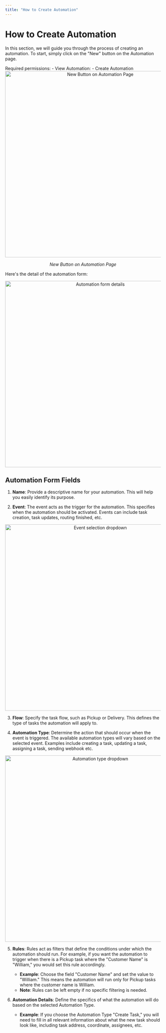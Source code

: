 ```yaml
---
title: "How to Create Automation"
---
```


# How to Create Automation

In this section, we will guide you through the process of creating an automation. To start, simply click on the "New" button on the Automation page.

<Note>
<Note>
Required permissions:
- View Automation:
- Create Automation
</Note>
</Note>

<div align="center">
  <img src="https://t3837933.p.clickup-attachments.com/t3837933/aa36d17f-30ea-4eca-a503-12fd85c5783d/image.png" alt="New Button on Automation Page" width="600" />
  <p><i>New Button on Automation Page</i></p>
</div>

Here's the detail of the automation form:

<div align="center">
  <img src="https://t3837933.p.clickup-attachments.com/t3837933/fbc1c26d-481f-431f-8d9b-ad2f68e6df0f/image.png" alt="Automation form details" width="600" />
</div>

## Automation Form Fields

1. **Name**: Provide a descriptive name for your automation. This will help you easily identify its purpose.

2. **Event**: The event acts as the trigger for the automation. This specifies when the automation should be activated. Events can include task creation, task updates, routing finished, etc.

<div align="center">
  <img src="https://t3837933.p.clickup-attachments.com/t3837933/c4115125-5905-4697-9d27-facf4df3bbda/image.png" alt="Event selection dropdown" width="600" />
</div>

3. **Flow**: Specify the task flow, such as Pickup or Delivery. This defines the type of tasks the automation will apply to.

4. **Automation Type**: Determine the action that should occur when the event is triggered. The available automation types will vary based on the selected event. Examples include creating a task, updating a task, assigning a task, sending webhook etc.

<div align="center">
  <img src="https://t3837933.p.clickup-attachments.com/t3837933/8aa456f5-43ea-4ccd-a053-b857d5402ec4/image.png" alt="Automation type dropdown" width="600" />
</div>

5. **Rules**: Rules act as filters that define the conditions under which the automation should run. For example, if you want the automation to trigger when there is a Pickup task where the "Customer Name" is "William," you would set this rule accordingly.
   - **Example**: Choose the field "Customer Name" and set the value to "William." This means the automation will run only for Pickup tasks where the customer name is William.
   - **Note**: Rules can be left empty if no specific filtering is needed.

6. **Automation Details**: Define the specifics of what the automation will do based on the selected Automation Type.
   - **Example**: If you choose the Automation Type "Create Task," you will need to fill in all relevant information about what the new task should look like, including task address, coordinate, assignees, etc.
